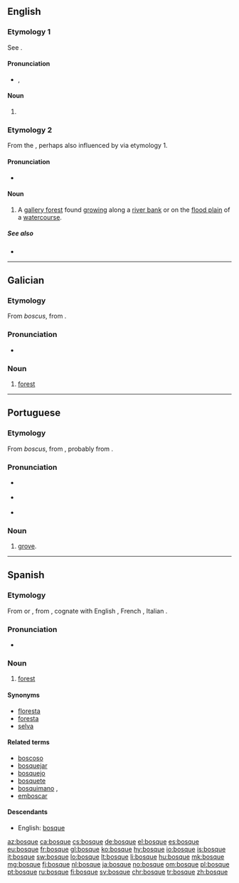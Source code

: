 ==English==

===Etymology 1===
See {{term|bosk|lang=en}}.

====Pronunciation====
* {{a|RP}} {{enPR|bŏsk}}, {{IPA|/bɒsk/|lang=en}}

====Noun====
{{en-noun}}

# {{rare spelling of|bosk}} {{defdate|19th century}}

===Etymology 2===
From the {{etyl|es|en}} {{term|bosque||forest|lang=es}}, perhaps also influenced by {{term|bosk|lang=en}} via etymology 1.

====Pronunciation====
* {{IPA|/ˈbɒsˌkeɪ/|lang=en}}

====Noun====
{{en-noun}}

# {{context|southern|_|US|lang=en}} A [[gallery forest]] found [[grow]]ing along a [[river bank]] or on the [[flood plain]] of a [[watercourse]].

=====See also=====
* {{pedialite}}

----

==Galician==

===Etymology===
From {{etyl|LL.|gl}} ''boscus'', from {{etyl|gem-pro|gl}} {{m|gem-pro|*buskaz}}.

===Pronunciation===
* {{IPA|/ˈbɔske/|lang=gl}}

===Noun===
{{gl-noun|m}}

# [[forest]]

----

==Portuguese==

===Etymology===
From {{etyl|LL.|pt}} ''boscus'', from {{etyl|gem-pro|pt}} {{m|gem-pro|*buskaz||bush, thicket}}, probably from {{etyl|ine-pro|pt}} {{m|ine-pro|*bʰuH-||to grow}}.

===Pronunciation===
* {{a|Brazil}} {{IPA|/ˈbɔs.ki/|lang=pt}}
* {{a|Portugal}} {{IPA|/ˈbɔʃ.kɨ/|lang=pt}}
* {{hyphenation|bos|que|lang=pt}}

===Noun===
{{pt-noun|m}}

# [[grove]].

----

==Spanish==

===Etymology===
From {{etyl|LL.|es}} {{term|boscus|lang=la}} or {{term|buscus|lang=la}}, from {{etyl|gem-pro|es}} {{m|gem-pro|*buskaz}}, cognate with English {{term|bush|lang=en}}, French {{term|bois|lang=fr}}, Italian {{term|bosco|lang=it}}.

===Pronunciation===
* {{IPA|/ˈboske/|lang=es}}

===Noun===
{{es-noun|m}}

# [[forest]]

====Synonyms====
* [[floresta]]
* [[foresta]]
* [[selva]]

====Related terms====
* [[boscoso]]
* [[bosquejar]] {{pos_v}}
* [[bosquejo]] {{g|m}}
* [[bosquete]] {{g|m}}
* [[bosquimano]] {{pos_a}}, {{g|m}}
* [[emboscar]]

====Descendants====
* English: [[bosque#Etymology 2|bosque]]

[[az:bosque]]
[[ca:bosque]]
[[cs:bosque]]
[[de:bosque]]
[[el:bosque]]
[[es:bosque]]
[[eu:bosque]]
[[fr:bosque]]
[[gl:bosque]]
[[ko:bosque]]
[[hy:bosque]]
[[io:bosque]]
[[is:bosque]]
[[it:bosque]]
[[sw:bosque]]
[[lo:bosque]]
[[lt:bosque]]
[[li:bosque]]
[[hu:bosque]]
[[mk:bosque]]
[[mg:bosque]]
[[fj:bosque]]
[[nl:bosque]]
[[ja:bosque]]
[[no:bosque]]
[[om:bosque]]
[[pl:bosque]]
[[pt:bosque]]
[[ru:bosque]]
[[fi:bosque]]
[[sv:bosque]]
[[chr:bosque]]
[[tr:bosque]]
[[zh:bosque]]